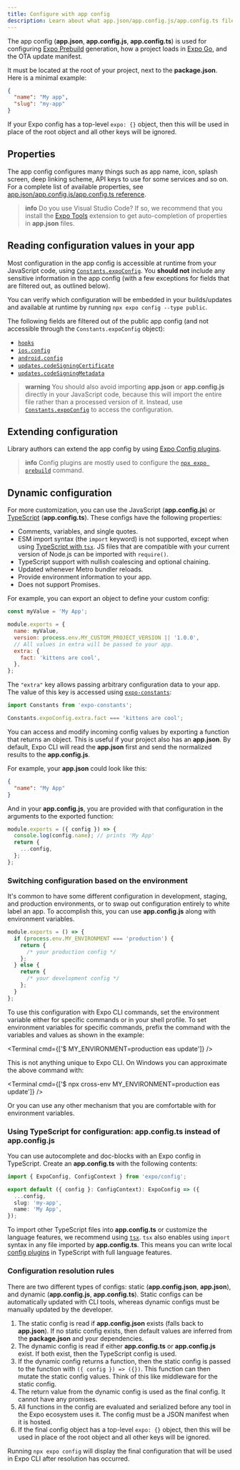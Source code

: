 ```yaml
---
title: Configure with app config
description: Learn about what app.json/app.config.js/app.config.ts files are and how you can customize and use them dynamically.
---
```




<PossibleRedirectNotification newUrl="/versions/latest/config/app/" />

The app config (**app.json**, **app.config.js**, **app.config.ts**) is used for configuring [Expo Prebuild](/workflow/prebuild) generation, how a project loads in [Expo Go](/get-started/expo-go/), and the OTA update manifest.

It must be located at the root of your project, next to the **package.json**. Here is a minimal example:

```json app.json
{
  "name": "My app",
  "slug": "my-app"
}
```

If your Expo config has a top-level `expo: {}` object, then this will be used in place of the root object and all other keys will be ignored.

<BoxLink
  title="App config schema reference"
  description="Explore the full schema of the app config (app.json/app.config.js)."
  href="/versions/latest/config/app/"
  Icon={DocsLogo}
/>

## Properties

The app config configures many things such as app name, icon, splash screen, deep linking scheme, API keys to use for some services and so on. For a complete list of available properties, see [app.json/app.config.js/app.config.ts reference](/versions/latest/config/app/).

> **info** Do you use Visual Studio Code? If so, we recommend that you install the [Expo Tools](https://marketplace.visualstudio.com/items?itemName=expo.vscode-expo-tools) extension to get auto-completion of properties in **app.json** files.

## Reading configuration values in your app

Most configuration in the app config is accessible at runtime from your JavaScript code, using [`Constants.expoConfig`](/versions/latest/sdk/constants/#nativeconstants--properties). You **should not** include any sensitive information in the app config (with a few exceptions for fields that are filtered out, as outlined below).

You can verify which configuration will be embedded in your builds/updates and available at runtime by running `npx expo config --type public`.

<Collapsible summary="Which fields are filtered out of the public app config?">

The following fields are filtered out of the public app config (and not accessible through the `Constants.expoConfig` object):

- [`hooks`](/versions/latest/config/app/#hooks)
- [`ios.config`](/versions/latest/config/app/#config)
- [`android.config`](/versions/latest/config/app/#config-1)
- [`updates.codeSigningCertificate`](/versions/latest/config/app/#codesigningcertificate)
- [`updates.codeSigningMetadata`](/versions/latest/config/app/#codesigningmetadata)

</Collapsible>

> **warning** You should also avoid importing **app.json** or **app.config.js** directly in your JavaScript code, because this will import the entire file rather than a processed version of it. Instead, use [`Constants.expoConfig`](/versions/latest/sdk/constants/#nativeconstants--properties) to access the configuration.

## Extending configuration

Library authors can extend the app config by using [Expo Config plugins](/config-plugins/introduction/).

> **info** Config plugins are mostly used to configure the [`npx expo prebuild`](/workflow/prebuild) command.

## Dynamic configuration

For more customization, you can use the JavaScript (**app.config.js**) or [TypeScript](#using-typescript-for-configuration-appconfigts-instead-of-appconfigjs) (**app.config.ts**). These configs have the following properties:

- Comments, variables, and single quotes.
- ESM import syntax (the `import` keyword) is not supported, except when using [TypeScript with `tsx`](/guides/typescript/#appconfigjs). JS files that are compatible with your current version of Node.js can be imported with `require()`.
- TypeScript support with nullish coalescing and optional chaining.
- Updated whenever Metro bundler reloads.
- Provide environment information to your app.
- Does not support Promises.

For example, you can export an object to define your custom config:

```js app.config.js
const myValue = 'My App';

module.exports = {
  name: myValue,
  version: process.env.MY_CUSTOM_PROJECT_VERSION || '1.0.0',
  // All values in extra will be passed to your app.
  extra: {
    fact: 'kittens are cool',
  },
};
```

The `"extra"` key allows passing arbitrary configuration data to your app. The value of this key is accessed using [`expo-constants`](/versions/latest/sdk/constants/):

```js App.js
import Constants from 'expo-constants';

Constants.expoConfig.extra.fact === 'kittens are cool';
```

You can access and modify incoming config values by exporting a function that returns an object. This is useful if your project also has an **app.json**. By default, Expo CLI will read the **app.json** first and send the normalized results to the **app.config.js**.

For example, your **app.json** could look like this:

```json app.json
{
  "name": "My App"
}
```

And in your **app.config.js**, you are provided with that configuration in the arguments to the exported function:

```js app.config.js
module.exports = ({ config }) => {
  console.log(config.name); // prints 'My App'
  return {
    ...config,
  };
};
```

### Switching configuration based on the environment

It's common to have some different configuration in development, staging, and production environments, or to swap out configuration entirely to white label an app. To accomplish this, you can use **app.config.js** along with environment variables.

```js app.config.js
module.exports = () => {
  if (process.env.MY_ENVIRONMENT === 'production') {
    return {
      /* your production config */
    };
  } else {
    return {
      /* your development config */
    };
  }
};
```

To use this configuration with Expo CLI commands, set the environment variable either for specific commands or in your shell profile. To set environment variables for specific commands, prefix the command with the variables and values as shown in the example:

<Terminal cmd={['$ MY_ENVIRONMENT=production eas update']} />

This is not anything unique to Expo CLI. On Windows you can approximate the above command with:

<Terminal cmd={['$ npx cross-env MY_ENVIRONMENT=production eas update']} />

Or you can use any other mechanism that you are comfortable with for environment variables.

### Using TypeScript for configuration: app.config.ts instead of app.config.js

You can use autocomplete and doc-blocks with an Expo config in TypeScript. Create an **app.config.ts** with the following contents:

```ts app.config.ts
import { ExpoConfig, ConfigContext } from 'expo/config';

export default ({ config }: ConfigContext): ExpoConfig => ({
  ...config,
  slug: 'my-app',
  name: 'My App',
});
```

To import other TypeScript files into **app.config.ts** or customize the language features, we recommend using [`tsx`](/guides/typescript/#appconfigjs). `tsx` also enables using `import` syntax in any file imported by **app.config.ts**. This means you can write local [config plugins](/config-plugins/introduction/) in TypeScript with full language features.

### Configuration resolution rules

There are two different types of configs: static (**app.config.json**, **app.json**), and dynamic (**app.config.js**, **app.config.ts**). Static configs can be automatically updated with CLI tools, whereas dynamic configs must be manually updated by the developer.

1. The static config is read if **app.config.json** exists (falls back to **app.json**). If no static config exists, then default values are inferred from the **package.json** and your dependencies.
2. The dynamic config is read if either **app.config.ts** or **app.config.js** exist. If both exist, then the TypeScript config is used.
3. If the dynamic config returns a function, then the static config is passed to the function with `({ config }) => ({})`. This function can then mutate the static config values. Think of this like middleware for the static config.
4. The return value from the dynamic config is used as the final config. It cannot have any promises.
5. All functions in the config are evaluated and serialized before any tool in the Expo ecosystem uses it. The config must be a JSON manifest when it is hosted.
6. If the final config object has a top-level `expo: {}` object, then this will be used in place of the root object and all other keys will be ignored.

Running `npx expo config` will display the final configuration that will be used in Expo CLI after resolution has occurred.
